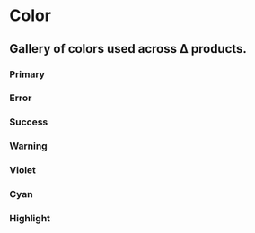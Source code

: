 
<Spacer y={0.6} />

# Color

<Spacer y={0.8} />

## Gallery of colors used across ∆ products.

<Spacer y={2} />

### Primary

<div className="relative grid grid-cols-[repeat(auto-fill,_minmax(300px,_1fr))] gap-6">
  <ColorCard color={"--geist-background"} />
  <ColorCard color={"--accents-1"} />
  <ColorCard color={"--accents-2"} />
  <ColorCard color={"--accents-3"} />
  <ColorCard color={"--accents-4"} />
  <ColorCard color={"--accents-5"} />
  <ColorCard color={"--accents-6"} />
  <ColorCard color={"--accents-7"} />
  <ColorCard color={"--accents-8"} />
  <ColorCard color={"--geist-foreground"} />
</div>

<Spacer y={2} />

### Error

<div className="relative grid grid-cols-[repeat(auto-fill,_minmax(300px,_1fr))] gap-6">
  <ColorCard color={"--geist-error-lighter"} />
  <ColorCard color={"--geist-error-light"} />
  <ColorCard color={"--geist-error"} />
  <ColorCard color={"--geist-error-dark"} />
</div>

<Spacer y={2} />

### Success

<div className="relative grid grid-cols-[repeat(auto-fill,_minmax(300px,_1fr))] gap-6">
  <ColorCard color={"--geist-success-lighter"} />
  <ColorCard color={"--geist-success-light"} />
  <ColorCard color={"--geist-success"} />
  <ColorCard color={"--geist-success-dark"} />
</div>

<Spacer y={2} />

### Warning

<div className="relative grid grid-cols-[repeat(auto-fill,_minmax(300px,_1fr))] gap-6">
  <ColorCard color={"--geist-warning-lighter"} />
  <ColorCard color={"--geist-warning-light"} />
  <ColorCard color={"--geist-warning"} />
  <ColorCard color={"--geist-warning-dark"} />
</div>
<Spacer y={2} />

### Violet

<div className="relative grid grid-cols-[repeat(auto-fill,_minmax(300px,_1fr))] gap-6">
  <ColorCard color={"--geist-violet-lighter"} />
  <ColorCard color={"--geist-violet-light"} />
  <ColorCard color={"--geist-violet"} />
  <ColorCard color={"--geist-violet-dark"} />
</div>

<Spacer y={2} />

### Cyan

<div className="relative grid grid-cols-[repeat(auto-fill,_minmax(300px,_1fr))] gap-6">
  <ColorCard color={"--geist-cyan-lighter"} />
  <ColorCard color={"--geist-cyan-light"} />
  <ColorCard color={"--geist-cyan"} />
  <ColorCard color={"--geist-cyan-dark"} />
</div>

<Spacer y={2} />

### Highlight

<div className="relative grid grid-cols-[repeat(auto-fill,_minmax(300px,_1fr))] gap-6">
  <ColorCard color={"--geist-highlight-purple"} />
  <ColorCard color={"--geist-highlight-magenta"} />
  <ColorCard color={"--geist-highlight-pink"} />
  <ColorCard color={"--geist-highlight-yellow"} />
</div>

<Spacer y={5} />
